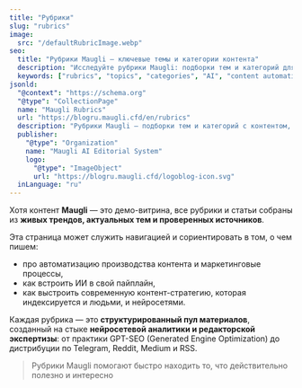 ```yaml
---
title: "Рубрики"
slug: "rubrics"
image:
  src: "/defaultRubricImage.webp"
seo:
  title: "Рубрики Maugli — ключевые темы и категории контента"
  description: "Исследуйте рубрики Maugli: подборки тем и категорий для тех, кто интересуется ИИ, автоматизацией процессов, контент-маркетингом и передовыми технологиями."
  keywords: ["rubrics", "topics", "categories", "AI", "content automation", "content marketing"]
jsonld:
  "@context": "https://schema.org"
  "@type": "CollectionPage"
  name: "Maugli Rubrics"
  url: "https://blogru.maugli.cfd/en/rubrics"
  description: "Рубрики Maugli — подборки тем и категорий с контентом, сфокусированным на автоматизации, ИИ и бизнес-ориентированных стратегиях."
  publisher:
    "@type": "Organization"
    name: "Maugli AI Editorial System"
    logo:
      "@type": "ImageObject"
      url: "https://blogru.maugli.cfd/logoblog-icon.svg"
  inLanguage: "ru"
---
```



Хотя контент **Maugli** — это демо-витрина, все рубрики и статьи собраны из **живых трендов, актуальных тем и проверенных источников**.

Эта страница может служить навигацией и сориентировать в том, о чем пишем:
- про автоматизацию производства контента и маркетинговые процессы,
- как встроить ИИ в свой пайплайн,
- как выстроить современную контент-стратегию, которая индексируется и людьми, и нейросетями.

Каждая рубрика — это **структурированный пул материалов**, созданный на стыке **нейросетевой аналитики и редакторской экспертизы**: от практики GPT-SEO (Generated Engine Optimization) до дистрибуции по Telegram, Reddit, Medium и RSS.

> Рубрики Maugli помогают быстро находить то, что действительно полезно и интересно

